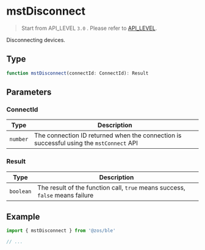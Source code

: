 # mstDisconnect

> Start from API_LEVEL `3.0` . Please refer to [API_LEVEL](../../../../guides/framework/device/compatibility.md).

Disconnecting devices.

## Type

```ts
function mstDisconnect(connectId: ConnectId): Result
```

## Parameters

### ConnectId

| Type                | Description                                                                             |
| ------------------- | --------------------------------------------------------------------------------------- |
| <code>number</code> | The connection ID returned when the connection is successful using the `mstConnect` API |

### Result

| Type                 | Description                                                                  |
| -------------------- | ---------------------------------------------------------------------------- |
| <code>boolean</code> | The result of the function call, `true` means success, `false` means failure |

## Example

```js
import { mstDisconnect } from '@zos/ble'

// ...
```
